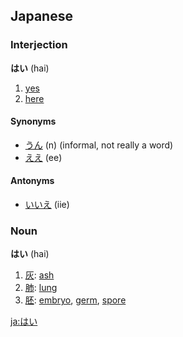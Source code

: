 ==Japanese==
===Interjection===
'''はい''' (hai)

# [[yes]]
# [[here]]

====Synonyms====
*[[うん]] (n) (informal, not really a word)
*[[ええ]] (ee)

====Antonyms====
*[[いいえ]] (iie)

===Noun===
'''はい''' (hai)

#[[灰]]: [[ash]]
#[[肺]]: [[lung]]
#[[胚]]: [[embryo]], [[germ]], [[spore]]

[[ja:はい]]